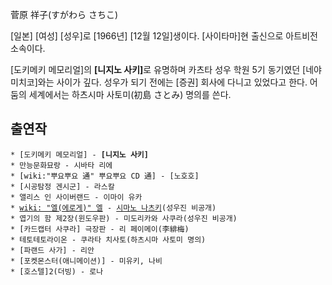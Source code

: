 菅原 祥子(すがわら さちこ)

[일본] [여성] [성우]로 [1966년] [12월 12일]생이다. [사이타마]현 출신으로 아트비전 소속이다.

[도키메키 메모리얼]의 '''[니지노 사키]'''로 유명하며 카츠타 성우 학원 5기 동기였던 [네야 미치코]와는 사이가 깊다. 성우가 되기 전에는 [증권] 회사에 다니고 있었다고 한다. 어둠의 세계에서는 하츠시마 사토미(初島 さとみ) 명의를 쓴다.

== 출연작 ==
 * [도키메키 메모리얼] - '''[니지노 사키]'''
 * 만능문화묘랑 - 시바타 리에
 * [wiki:"뿌요뿌요 通" 뿌요뿌요 CD 通] - [노호호]
 * [시공탐정 겐시군] - 라스칼
 * 앨리스 인 사이버랜드 - 이마이 유카
 * [[wiki: "엘(에로게)" 엘]] - [[시마노 나츠키]](성우진 비공개)
 * 엽기의 함 제2장(윈도우판) - 미도리카와 사쿠라(성우진 비공개)
 * [카드캡터 사쿠라] 극장판 - 리 페이메이(李緋梅)
 * 테토테토라이온 - 쿠라타 치사토(하츠시마 사토미 명의)
 * [파랜드 사가] - 리안
 * [포켓몬스터(애니메이션)] - 미유키, 나비 
 * [호스텔]2(더빙) - 로나
